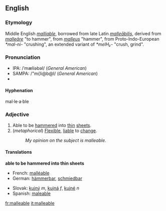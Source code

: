 ==English==
=== Etymology ===
Middle English ''[[malliable]]'', borrowed from late Latin ''[[malleabilis|malleābilis]]'', derived from ''[[malleare|malleāre]]'' "to hammer", from ''[[malleus]]'' "hammer", from Proto-Indo-European ''*mal-ni-'' "crushing", an extended variant of ''*melH₂-'' "crush, grind".

===Pronunciation===
*IPA: /ˈmæliəbəl/ (''General American'')
*SAMPA: /"m{li@b@l/ (''General American'')
*{{audio|en-us-malleable.ogg|Audio (US)}}

==== Hyphenation ====
mal·le·a·ble

=== Adjective ===
{{en-ad|malleable}}
#Able to be [[hammer]]ed into [[thin]] [[sheet]]s.
#(''metaphorical'') [[flexible|Flexible]], [[liable]] to [[change]].
#:''My opinion on the subject is malleable.''
====Translations====
'''able to be hammered into thin sheets'''
{{top}}
*French: [[malléable]]
*German: [[hämmerbar]], [[schmiedbar]]
{{mid}}
*Slovak: [[kujný]] ''m'', [[kujná]] ''f'', [[kujné]] ''n''
*Spanish: [[maleable]]
{{bottom}}
[[fr:malleable]]
[[it:malleable]]